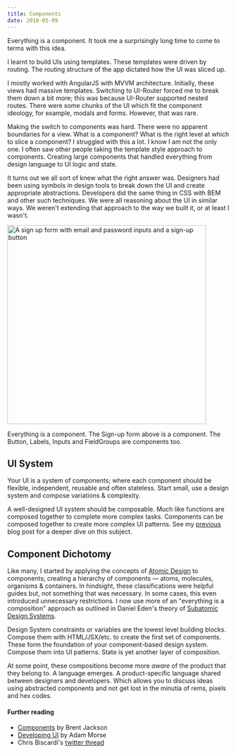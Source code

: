 ```yaml
---
title: Components
date: 2018-05-09
---
```


Everything is a component. It took me a surprisingly long time to come to terms with this idea.

I learnt to build UIs using templates. These templates were driven by routing. The routing structure of the app dictated how the UI was sliced up.

I mostly worked with AngularJS with MVVM architecture. Initially, these views had massive templates. Switching to UI-Router forced me to break them down a bit more; this was because UI-Router supported nested routes. There were some chunks of the UI which fit the component ideology, for example, modals and forms. However, that was rare.

Making the switch to components was hard. There were no apparent boundaries for a view. What is a component? What is the right level at which to slice a component? I struggled with this a lot. I know I am not the only one. I often saw other people taking the template style approach to components. Creating large components that handled everything from design language to UI logic and state.

It turns out we all sort of knew what the right answer was. Designers had been using symbols in design tools to break down the UI and create appropriate abstractions. Developers did the same thing in CSS with BEM and other such techniques. We were all reasoning about the UI in similar ways. We weren't extending that approach to the way we built it, or at least I wasn't.

<img
  alt="A sign up form with email and password inputs and a sign-up button"
  class="center"
  src="../assets/signup-form.png"
  style="width: 451px;"
/>

Everything is a component. The Sign-up form above is a component. The Button, Labels, Inputs and FieldGroups are components too.

## UI System

Your UI is a system of components; where each component should be flexible, independent, reusable and often stateless. Start small, use a design system and compose variations & complexity.

A well-designed UI system should be composable. Much like functions are composed together to complete more complex tasks. Components can be composed together to create more complex UI patterns. See my [previous](/flattening-deep-hierarchies-of-components) blog post for a deeper dive on this subject.

## Component Dichotomy

Like many, I started by applying the concepts of [Atomic Design](http://bradfrost.com/blog/post/atomic-web-design) to components; creating a hierarchy of components — atoms, molecules, organisms & containers. In hindsight, these classifications were helpful guides but, not something that was necessary. In some cases, this even introduced unnecessary restrictions. I now use more of an "everything is a composition" approach as outlined in Daniel Eden's theory of [Subatomic Design Systems](https://daneden.me/2018/01/05/subatomic-design-systems).

Design System constraints or variables are the lowest level building blocks. Compose them with HTML/JSX/etc. to create the first set of components. These form the foundation of your component-based design system. Compose them into UI patterns. State is yet another layer of composition.

At some point, these compositions become more _aware_ of the product that they belong to. A language emerges. A product-specific language shared between designers and developers. Which allows you to discuss ideas using abstracted components and not get lost in the minutia of rems, pixels and hex codes.

#### Further reading

- [Components](http://jxnblk.com/writing/posts/components) by Brent Jackson
- [Developing UI](http://mrmrs.github.io/writing/2016/04/21/developing-ui) by Adam Morse
- Chris Biscardi's [twitter thread](https://twitter.com/chrisbiscardi/status/976363118656831489)
